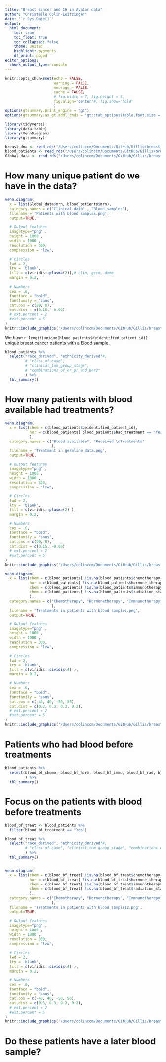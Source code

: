 ```yaml
---
title: "Breast cancer and CH in Avatar data"
author: "Christelle Colin-Leitzinger"
date: '`r Sys.Date()`'
output: 
  html_document:
    toc: true
    toc_float: true
    toc_collapsed: false
    theme: united
    highlight: pygments
    df_print: paged
editor_options: 
  chunk_output_type: console
---
```


<style type="text/css">
.figure {
   margin-top: 10px;
   margin-bottom: 25px;
}

table {
    margin-top: 10px;
    margin-bottom: 25px;
}
</style>

```r
knitr::opts_chunk$set(echo = FALSE,
                      warning = FALSE,
                      message = FALSE,
                      cache = FALSE,
                      # fig.width = 7, fig.height = 5, 
                      fig.align='center'#, fig.show='hold'
                      )
options(gtsummary.print_engine = "gt")
options(gtsummary.as_gt.addl_cmds = "gt::tab_options(table.font.size = 14, data_row.padding = gt::px(1))")
```

```r
library(tidyverse)
library(data.table)
library(VennDiagram)
library(gtsummary)
```

```r
breast_dna <- read_rds("/Users/colinccm/Documents/GitHub/Gillis/breast_ch/breast_dna.rds")
blood_patients <- read_rds("/Users/colinccm/Documents/GitHub/Gillis/breast_ch/blood_patients.rds")
Global_data <- read_rds("/Users/colinccm/Documents/GitHub/Gillis/breast_ch/Global_data.rds")
```

# How many unique patient do we have in the data?

```r
venn.diagram(
  x = list(Global_data$mrn, blood_patients$mrn),
  category.names = c("Clinical data" , "Blood samples"),
  filename = 'Patients with blood samples.png',
  output=TRUE,
  
  # Output features
  imagetype="png" ,
  height = 1000 , 
  width = 1000 , 
  resolution = 300,
  compression = "lzw",
  
  # Circles
  lwd = 2,
  lty = 'blank',
  fill = c(viridis::plasma(2)),# clin, germ, demo
  margin = 0.2,
  
  # Numbers
  cex = .6,
  fontface = "bold",
  fontfamily = "sans",
  cat.pos = c(90, 0),
  cat.dist = c(0.15, -0.09)
  # ext.percent = 2
  #ext.percent = 5
)
knitr::include_graphics('/Users/colinccm/Documents/GitHub/Gillis/breast_ch/Patients with blood samples.png')
```

We have `r length(unique(blood_patients$deidentified_patient_id))` unique breast cancer patients with a Blood sample.

```r
blood_patients %>% 
  select("race_derived", "ethnicity_derived"#,
         # "class_of_case", 
         # "clinical_tnm_group_stage", 
         # "combinations_of_er_pr_and_her2"
         ) %>% 
  tbl_summary()
```



# How many patients with blood available had treatments?

```r
venn.diagram(
  x = list(chem = c(blood_patients$deidentified_patient_id),
           hor = c(blood_patients[ blood_patients$had_treatment == "Yes", ]$deidentified_patient_id)
           ),
  category.names = c("Blood available", "Received \nTreatments"
                     ),
  filename = 'Treatment in germline data.png',
  output=TRUE,

  # Output features
  imagetype="png" ,
  height = 1000 ,
  width = 1000 ,
  resolution = 300,
  compression = "lzw",

  # Circles
  lwd = 2,
  lty = 'blank',
  fill = c(viridis::plasma(2) ),
  margin = 0.2,

  # Numbers
  cex = .6,
  fontface = "bold",
  fontfamily = "sans",
  cat.pos = c(90, 0),
  cat.dist = c(0.15, -0.09)
  # ext.percent = 2
  #ext.percent = 5
)
knitr::include_graphics('/Users/colinccm/Documents/GitHub/Gillis/breast_ch/Treatment in germline data.png')

venn.diagram(
  x = list(chem = c(blood_patients[ !is.na(blood_patients$chemotherapy_start_date_1), ]$deidentified_patient_id),
           hor = c(blood_patients[ !is.na(blood_patients$hormone_therapy_start_date_1), ]$deidentified_patient_id),
           chem = c(blood_patients[ !is.na(blood_patients$immunotherapy_start_date_1), ]$deidentified_patient_id),
           chem = c(blood_patients[ !is.na(blood_patients$radiation_start_date_1), ]$deidentified_patient_id)
           ),
  category.names = c("Chemotherapy", "Hormonetherapy", "Immnunotherapy", "Radiotherapy"
                     ),
  filename = 'Treatments in patients with blood samples.png',
  output=TRUE,

  # Output features
  imagetype="png" ,
  height = 1000 ,
  width = 1000 ,
  resolution = 300,
  compression = "lzw",

  # Circles
  lwd = 2,
  lty = 'blank',
  fill = c(viridis::cividis(4) ),
  margin = 0.2,

  # Numbers
  cex = .6,
  fontface = "bold",
  fontfamily = "sans",
  cat.pos = c(-40, 40, -50, 50),
  cat.dist = c(0.3, 0.3, 0.2, 0.2),
  # ext.percent = 2
  #ext.percent = 5
)
knitr::include_graphics('/Users/colinccm/Documents/GitHub/Gillis/breast_ch/Treatments in patients with blood samples.png')
```

# Patients who had blood before treatments

```r
blood_patients %>% 
  select(blood_bf_chemo, blood_bf_horm, blood_bf_immu, blood_bf_rad, blood_bf_treatment#, blood_bf_treatment_30days
         ) %>% 
  tbl_summary()
```

# Focus on the patients with blood before treatments

```r
blood_bf_treat <- blood_patients %>% 
  filter(blood_bf_treatment == "Yes")
```


```r
blood_bf_treat %>% 
  select("race_derived", "ethnicity_derived"#,
         # "class_of_case", "clinical_tnm_group_stage", "combinations_of_er_pr_and_her2"
         ) %>% 
  tbl_summary()


venn.diagram(
  x = list(chem = c(blood_bf_treat[ !is.na(blood_bf_treat$chemotherapy_start_date_1), ]$deidentified_patient_id),
           hor = c(blood_bf_treat[ !is.na(blood_bf_treat$hormone_therapy_start_date_1), ]$deidentified_patient_id),
           chem = c(blood_bf_treat[ !is.na(blood_bf_treat$immunotherapy_start_date_1), ]$deidentified_patient_id),
           chem = c(blood_bf_treat[ !is.na(blood_bf_treat$radiation_start_date_1), ]$deidentified_patient_id)
           ),
  category.names = c("Chemotherapy", "Hormonetherapy", "Immnunotherapy", "Radiotherapy"
                     ),
  filename = 'Treatments in patients with blood samples2.png',
  output=TRUE,

  # Output features
  imagetype="png" ,
  height = 1000 ,
  width = 1000 ,
  resolution = 300,
  compression = "lzw",

  # Circles
  lwd = 2,
  lty = 'blank',
  fill = c(viridis::cividis(4) ),
  margin = 0.2,

  # Numbers
  cex = .6,
  fontface = "bold",
  fontfamily = "sans",
  cat.pos = c(-40, 40, -50, 50),
  cat.dist = c(0.3, 0.3, 0.2, 0.2),
  # ext.percent = 2
  #ext.percent = 5
)
knitr::include_graphics('/Users/colinccm/Documents/GitHub/Gillis/breast_ch/Treatments in patients with blood samples2.png')
```

# Do these patients have a later blood sample?













